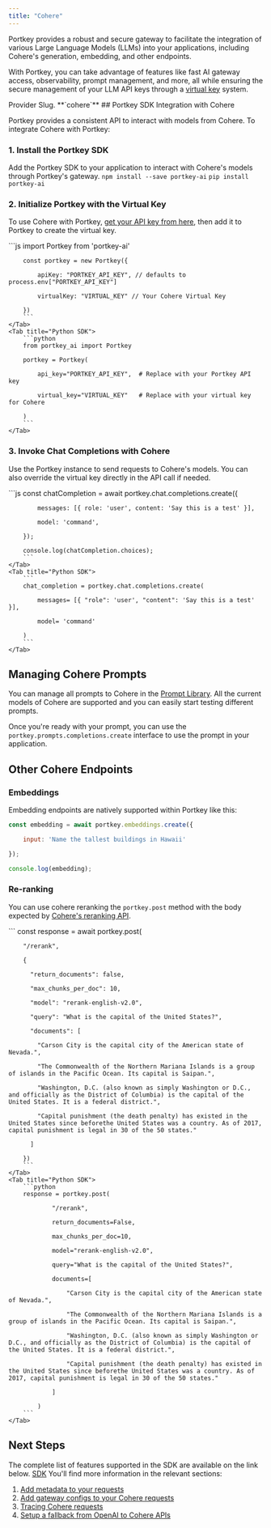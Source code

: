 ```yaml
---
title: "Cohere"
---
```


Portkey provides a robust and secure gateway to facilitate the integration of various Large Language Models (LLMs) into your applications, including Cohere's generation, embedding, and other endpoints.

With Portkey, you can take advantage of features like fast AI gateway access, observability, prompt management, and more, all while ensuring the secure management of your LLM API keys through a [virtual key](/docs/product/ai-gateway/virtual-keys) system.

<Note>
Provider Slug. **`cohere`**
</Note>
## Portkey SDK Integration with Cohere

Portkey provides a consistent API to interact with models from Cohere. To integrate Cohere with Portkey:

### 1\. Install the Portkey SDK

Add the Portkey SDK to your application to interact with Cohere's models through Portkey's gateway.
<Tabs>
    <Tab title="NodeJS">
        ```
        npm install --save portkey-ai
        ```
    </Tab>
    <Tab title="Python">
        ```
        pip install portkey-ai
        ```
    </Tab>
  <Tab title="REST API" />

  </Tabs>




### 2\. Initialize Portkey with the Virtual Key

To use Cohere with Portkey, [get your API key from here](https://dashboard.cohere.com/api-keys), then add it to Portkey to create the virtual key.

<Tabs>
    <Tab title="NodeJS SDK">
        ```js
        import Portkey from 'portkey-ai'


        const portkey = new Portkey({

            apiKey: "PORTKEY_API_KEY", // defaults to process.env["PORTKEY_API_KEY"]

            virtualKey: "VIRTUAL_KEY" // Your Cohere Virtual Key

        })
        ```
    </Tab>
    <Tab title="Python SDK">
        ```python
        from portkey_ai import Portkey

        portkey = Portkey(

            api_key="PORTKEY_API_KEY",  # Replace with your Portkey API key

            virtual_key="VIRTUAL_KEY"   # Replace with your virtual key for Cohere

        )
        ```
    </Tab>

  </Tabs>





### **3\. Invoke Chat Completions with Cohere**

Use the Portkey instance to send requests to Cohere's models. You can also override the virtual key directly in the API call if needed.

<Tabs>
    <Tab title="NodeJS SDK">
        ```js
        const chatCompletion = await portkey.chat.completions.create({

            messages: [{ role: 'user', content: 'Say this is a test' }],

            model: 'command',

        });

        console.log(chatCompletion.choices);
        ```
    </Tab>
    <Tab title="Python SDK">
        ```
        chat_completion = portkey.chat.completions.create(

            messages= [{ "role": 'user', "content": 'Say this is a test' }],

            model= 'command'

        )
        ```
    </Tab>

  </Tabs>





## Managing Cohere Prompts

You can manage all prompts to Cohere in the [Prompt Library](/docs/product/prompt-library). All the current models of Cohere are supported and you can easily start testing different prompts.

Once you're ready with your prompt, you can use the `portkey.prompts.completions.create` interface to use the prompt in your application.

## Other Cohere Endpoints

### Embeddings

Embedding endpoints are natively supported within Portkey like this:


```js
const embedding = await portkey.embeddings.create({

    input: 'Name the tallest buildings in Hawaii'

});

console.log(embedding);
```

### Re-ranking

You can use cohere reranking the `portkey.post` method with the body expected by [Cohere's reranking API](https://docs.cohere.com/reference/rerank-1).

<Tabs>
    <Tab title="NodeJS SDK">
        ```
        const response = await portkey.post(

        "/rerank",

        {

          "return_documents": false,

          "max_chunks_per_doc": 10,

          "model": "rerank-english-v2.0",

          "query": "What is the capital of the United States?",

          "documents": [

            "Carson City is the capital city of the American state of Nevada.",

            "The Commonwealth of the Northern Mariana Islands is a group of islands in the Pacific Ocean. Its capital is Saipan.",

            "Washington, D.C. (also known as simply Washington or D.C., and officially as the District of Columbia) is the capital of the United States. It is a federal district.",

            "Capital punishment (the death penalty) has existed in the United States since beforethe United States was a country. As of 2017, capital punishment is legal in 30 of the 50 states."

          ]

        })
        ```
    </Tab>
    <Tab title="Python SDK">
        ```python
        response = portkey.post(

                "/rerank",

                return_documents=False,

                max_chunks_per_doc=10,

                model="rerank-english-v2.0",

                query="What is the capital of the United States?",

                documents=[

                    "Carson City is the capital city of the American state of Nevada.",

                    "The Commonwealth of the Northern Mariana Islands is a group of islands in the Pacific Ocean. Its capital is Saipan.",

                    "Washington, D.C. (also known as simply Washington or D.C., and officially as the District of Columbia) is the capital of the United States. It is a federal district.",

                    "Capital punishment (the death penalty) has existed in the United States since beforethe United States was a country. As of 2017, capital punishment is legal in 30 of the 50 states."

                ]

            )
        ```
    </Tab>

  </Tabs>




## Next Steps

The complete list of features supported in the SDK are available on the link below.
<Info>
[SDK](/docs/api-reference/portkey-sdk-client)
</Info>
You'll find more information in the relevant sections:

1. [Add metadata to your requests](/docs/product/observability/metadata)
2. [Add gateway configs to your Cohere requests](/docs/product/ai-gateway/configs)
3. [Tracing Cohere requests](/docs/product/observability/traces)
4. [Setup a fallback from OpenAI to Cohere APIs](/docs/product/ai-gateway/fallbacks)
